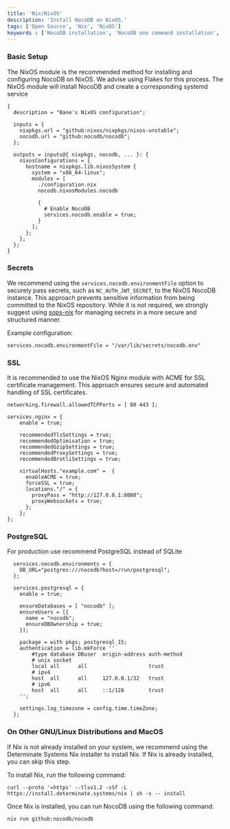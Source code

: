 ```yaml
---
title: 'Nix/NixOS'
description: 'Install NocoDB on NixOS.'
tags: ['Open Source', 'Nix', 'NixOS']
keywords : ['NocoDB installation', 'NocoDB one command installation', 'NocoDB prerequisites']
---
```


### Basic Setup
The NixOS module is the recommended method for installing and configuring NocoDB on NixOS. We advise using Flakes for this process. The NixOS module will install NocoDB and create a corresponding systemd service

```
{
  description = "Bane's NixOS configuration";

  inputs = {
    nixpkgs.url = "github:nixos/nixpkgs/nixos-unstable";
    nocodb.url = "github:nocodb/nocodb";
  };

  outputs = inputs@{ nixpkgs, nocodb, ... }: {
    nixosConfigurations = {
      hostname = nixpkgs.lib.nixosSystem {
        system = "x86_64-linux";
        modules = [
          ./configuration.nix
          nocodb.nixosModules.nocodb

          {
            # Enable NocoDB
            services.nocodb.enable = true;
          }
        ];
      };
    };
  };
}
```

### Secrets
We recommend using the `services.nocodb.environmentFile` option to securely pass secrets, such as `NC_AUTH_JWT_SECRET`, to the NixOS NocoDB instance. This approach prevents sensitive information from being committed to the NixOS repository. While it is not required, we strongly suggest using [sops-nix](https://github.com/Mic92/sops-nix) for managing secrets in a more secure and structured manner.

Example configuration:

```
services.nocodb.environmentFile = "/var/lib/secrets/nocodb.env"
```

### SSL
It is recommended to use the NixOS Nginx module with ACME for SSL certificate management. This approach ensures secure and automated handling of SSL certificates.

```
networking.firewall.allowedTCPPorts = [ 80 443 ];

services.nginx = {
    enable = true;

    recommendedTlsSettings = true;
    recommendedOptimisation = true;
    recommendedGzipSettings = true;
    recommendedProxySettings = true;
    recommendedBrotliSettings = true;

    virtualHosts."example.com" =  {
      enableACME = true;
      forceSSL = true;
      locations."/" = {
        proxyPass = "http://127.0.0.1:8080";
        proxyWebsockets = true;
      };
    };
};
```

### PostgreSQL
For production use recommend PostgreSQL instead of SQLite

```
  services.nocodb.environments = {
    DB_URL="postgres:///nocodb?host=/run/postgresql";
  };

  services.postgresql = {
    enable = true;

    ensureDatabases = [ "nocodb" ];
    ensureUsers = [{
      name = "nocodb";
      ensureDBOwnership = true;
    }];

    package = with pkgs; postgresql_15;
    authentication = lib.mkForce ''
        #type database DBuser  origin-address auth-method
        # unix socket
        local all      all                    trust
        # ipv4
        host  all      all     127.0.0.1/32   trust
        # ipv6
        host  all      all     ::1/128        trust
    '';

    settings.log_timezone = config.time.timeZone;
  };
```

### On Other GNU/Linux Distributions and MacOS

If Nix is not already installed on your system, we recommend using the Determinate Systems Nix installer to install Nix. If Nix is already installed, you can skip this step.

To install Nix, run the following command:

```
curl --proto '=https' --tlsv1.2 -sSf -L https://install.determinate.systems/nix | sh -s -- install
```

Once Nix is installed, you can run NocoDB using the following command:
```
nix run github:nocodb/nocodb
```
